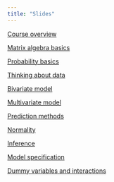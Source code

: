 ```yaml
---
title: "Slides"
---
```


[Course overview](overview24.qmd)

[Matrix algebra basics](matrix24.qmd)

[Probability basics](probability24.qmd)

[Thinking about data](thinkingdata24.qmd)

[Bivariate model](bivariate24.qmd)

[Multivariate model](multivariate24.qmd)

[Prediction methods](predictionmethods24.qmd)

[Normality](normality24.qmd)

[Inference](inference24.qmd)

[Model specification](specification24.qmd)

[Dummy variables and interactions](interactions24.qmd)
